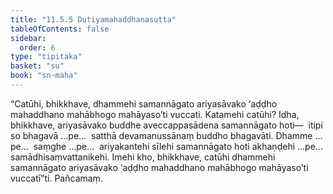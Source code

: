 ```yaml
---
title: "11.5.5 Dutiyamahaddhanasutta"
tableOfContents: false
sidebar:
  order: 6
type: "tipitaka"
basket: "su"
book: "sn-maha"
---
```



<DynamicBreadcrumb />

<Division number="1041" book="sn-maha" bookNo="14" page="352">

<Paragraph number="2071" book="sn-maha">
“Catūhi, bhikkhave, dhammehi samannāgato ariyasāvako ‘aḍḍho mahaddhano mahābhogo mahāyaso’ti vuccati.
</Paragraph>

<Paragraph number="2072" book="sn-maha">
Katamehi catūhi? Idha, bhikkhave, ariyasāvako buddhe aveccappasādena samannāgato hoti—  itipi so bhagavā …pe…  satthā devamanussānaṃ buddho bhagavāti. Dhamme …pe…  saṃghe …pe…  ariyakantehi sīlehi samannāgato hoti akhaṇḍehi …pe…  samādhisaṃvattanikehi. Imehi kho, bhikkhave, catūhi dhammehi samannāgato ariyasāvako ‘aḍḍho mahaddhano mahābhogo mahāyaso’ti vuccatī”ti.

</Paragraph>
</Division>

<Paragraph number="2073" type="center" book="sn-maha">
Pañcamaṃ.
</Paragraph>